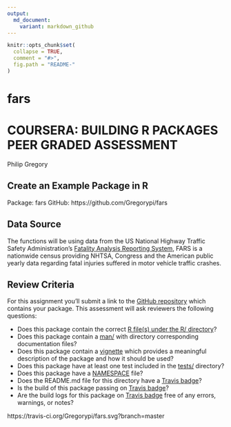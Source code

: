```yaml
---
output:
  md_document:
    variant: markdown_github
---
```


<!-- README.md is generated from README.Rmd. Please edit that file -->

```r
knitr::opts_chunk$set(
  collapse = TRUE,
  comment = "#>",
  fig.path = "README-"
)
```

# fars

# COURSERA: BUILDING R PACKAGES PEER GRADED ASSESSMENT
Philip Gregory   

## Create an Example Package in R 

Package: fars
GitHub:  https://github.com/Gregorypi/fars

## Data Source

The functions will be using data from the US National Highway Traffic Safety 
Administration's [Fatality Analysis Reporting 
System](https://www.nhtsa.gov/research-data/fatality-analysis-reporting-system-fars),
FARS is a nationwide census providing NHTSA, Congress and the American public yearly data regarding fatal injuries suffered in motor vehicle traffic crashes.

## Review Criteria

For this assignment you'll submit a link to the [GitHub repository](https://github.com/Gregorypi/fars) which contains
your package. This assessment will ask reviewers the following questions:

* Does this package contain the correct [R file(s) under the R/ directory](https://github.com/Gregorypi/fars/tree/master/R)?   
* Does this package contain a 
[man/](https://github.com/Gregorypi/fars/tree/master/man) with directory
corresponding documentation files?
* Does this package contain a 
[vignette](https://github.com/Gregorypi/fars/blob/master/vignettes/fars.Rmd) 
which provides a meaningful description of the package and how it should be 
used?
* Does this package have at least one test included in the [tests/](https://github.com/Gregorypi/fars/tree/master/tests/testthat) directory?
* Does this package have a [NAMESPACE](https://github.com/Gregorypi/fars/blob/master/NAMESPACE) file?
* Does the README.md file for this directory have a [Travis badge](https://travis-ci.org/Gregorypi/fars)?
* Is the build of this package passing on [Travis badge](https://travis-ci.org/Gregorypi/fars)?
* Are the build logs for this package on [Travis badge](https://travis-ci.org/Gregorypi/fars) free of any errors, warnings, or notes?

https://travis-ci.org/Gregorypi/fars.svg?branch=master
